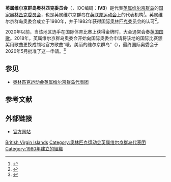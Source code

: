 {{NoteTA
|G1=Sports
|G2=地名
}}
{{Distinguish|美属维尔京群岛奥林匹克委员会}}
{{Infobox National Olympic Committee
| title = 英属维尔京群岛奥林匹克委员会
| logo = 
| size = 
| 國家或地區 = 英属维尔京群岛
| 國家或地區編碼 = IVB
| 成立日期 = 1980年
| 加入國際奧委會 = 1982年
| 所屬成員 = PASO
| 總部 = 
| 會長 = 以法莲·佩恩（Ephraim Penn）
| 秘書長 = 迪安·格里纳韦（Dean Greenaway）
| 網頁 = [http://www.bviolympics.org bviolympics.org]
}}
'''英属维尔京群岛奥林匹克委员会'''（{{lang-en|British Virgin Islands Olympic Committee}}，IOC编码：'''IVB'''）是代表[[英属维尔京群岛|英属维尔京群岛]]的[[国家奥林匹克委员会|国家奥林匹克委员会]]，也是英属维尔京群岛在[[英联邦运动会|英联邦运动会]]上的代表机构<ref>{{cite news|url=https://thecgf.com/countries/british-virgin-islands|title=British Virgin Islands |work=Commonwealth Games Federation|access-date=2020-06-11}}</ref>。英属维尔京群岛奥委会成立于1980年，并于1982年获得[[国际奥林匹克委员会|国际奥林匹克委员会]]的认可<ref>{{cite web|url=http://bviolympics.org/bvioc-history/|title=BVIOC History|work=British Virgin Islands Olympic Committee|accessdate=2020-12-08}}</ref>。

2020年以前，当该地区选手在国际体育比赛上获得金牌时，大会通常会奏[[英国国歌|英国国歌]]。2018年，英属维尔京群岛奥委会开始向国际奥委会申请将该地的国际比赛颁奖用歌曲更换成领地官方歌曲“哦，美丽的维尔京群岛”（{{lang|en|"Oh, Beautiful Virgin Islands"}}），最终国际奥委会于2020年5月批准了这一申请。<ref>{{cite web|url=http://bviolympics.org/bvioc-secures-ioc-approval-for-territorial-song-to-be-played-at-olympic-games-and-other-institutional-events/|title=BVIOC secures IOC approval for Territorial Song to be played at Olympic Games and other institutional events|work=British Virgin Islands Olympic Committee|date=2020-05-28|accessdate=2020-12-08}}</ref>

==参见==
* [[奥林匹克运动会英属维尔京群岛代表团|奥林匹克运动会英属维尔京群岛代表团]]

==参考文献==
{{reflist}}

==外部链接==
* [http://www.bviolympics.org 官方网站]

[[Category:國家奧林匹克委員會|British Virgin Islands]]
[[Category:奥林匹克运动会英属维尔京群岛代表团|Category:奥林匹克运动会英属维尔京群岛代表团]]
[[Category:1980年建立的組織|Category:1980年建立的組織]]
{{ODEPA}}